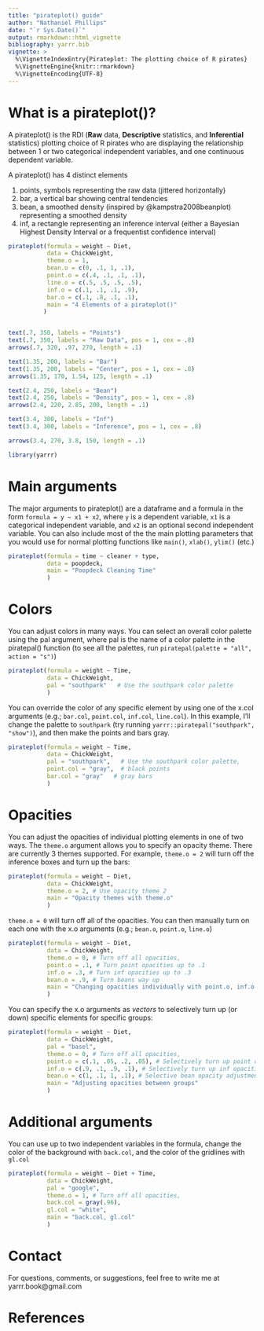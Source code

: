 ```yaml
---
title: "pirateplot() guide"
author: "Nathaniel Phillips"
date: "`r Sys.Date()`"
output: rmarkdown::html_vignette
bibliography: yarrr.bib
vignette: >
  %\VignetteIndexEntry{Pirateplot: The plotting choice of R pirates}
  %\VignetteEngine{knitr::rmarkdown}
  %\VignetteEncoding{UTF-8}
---
```


# What is a pirateplot()?

A pirateplot() is the RDI (**Raw** data, **Descriptive** statistics, and **Inferential** statistics) plotting choice of R pirates who are displaying the relationship between 1 or two categorical independent variables, and one continuous dependent variable.

A pirateplot() has 4 distinct elements

1. points, symbols representing the raw data (jittered horizontally)
2. bar, a vertical bar showing central tendencies
3. bean, a smoothed density (inspired by @kampstra2008beanplot) representing a smoothed density
4. inf, a rectangle representing an inference interval (either a Bayesian Highest Density Interval or a frequentist confidence interval)

```r
pirateplot(formula = weight ~ Diet,
           data = ChickWeight,
           theme.o = 1,
           bean.o = c(0, .1, 1, .1),
           point.o = c(.4, .1, .1, .1),
           line.o = c(.5, .5, .5, .5),
           inf.o = c(.1, .1, .1, .9),
           bar.o = c(.1, .8, .1, .1),
           main = "4 Elements of a pirateplot()"
          )


text(.7, 350, labels = "Points")
text(.7, 350, labels = "Raw Data", pos = 1, cex = .8)
arrows(.7, 320, .97, 270, length = .1)

text(1.35, 200, labels = "Bar")
text(1.35, 200, labels = "Center", pos = 1, cex = .8)
arrows(1.35, 170, 1.54, 125, length = .1)

text(2.4, 250, labels = "Bean")
text(2.4, 250, labels = "Density", pos = 1, cex = .8)
arrows(2.4, 220, 2.85, 200, length = .1)

text(3.4, 300, labels = "Inf")
text(3.4, 300, labels = "Inference", pos = 1, cex = .8)

arrows(3.4, 270, 3.8, 150, length = .1)
```

```r
library(yarrr)
```


# Main arguments

The major arguments to pirateplot() are a dataframe and a formula in the form `formula = y ~ x1 + x2`, where `y` is a dependent variable, `x1` is a categorical independent variable, and `x2` is an optional second independent variable. You can also include most of the the main plotting parameters that you would use for normal plotting functions like `main()`, `xlab()`, `ylim()` (etc.)

```r
pirateplot(formula = time ~ cleaner + type,
           data = poopdeck,
           main = "Poopdeck Cleaning Time"
           )
```


# Colors

You can adjust colors in many ways. You can select an overall color palette using the pal argument, where pal is the name of a color palette in the piratepal() function (to see all the palettes, run `piratepal(palette = "all", action = "s")`)

```r
pirateplot(formula = weight ~ Time,
           data = ChickWeight,
           pal = "southpark"   # Use the southpark color palette
           )
```

You can override the color of any specific element by using one of the x.col arguments (e.g.; `bar.col`, `point.col`, `inf.col`, `line.col`). In this example, I'll change the palette to `southpark` (try running `yarrr::piratepal("southpark", "show")`), and then make the points and bars gray.

```r
pirateplot(formula = weight ~ Time,
           data = ChickWeight,
           pal = "southpark",   # Use the southpark color palette,
           point.col = "gray",  # black points
           bar.col = "gray"   # gray bars
           )
```

# Opacities

You can adjust the opacities of individual plotting elements in one of two ways. The `theme.o` argument allows you to specify an opacity theme. There are currently 3 themes supported. For example, `theme.o = 2` will turn off the inference boxes and turn up the bars:

```r
pirateplot(formula = weight ~ Diet,
           data = ChickWeight,
           theme.o = 2, # Use opacity theme 2
           main = "Opacity themes with theme.o"
           )
```

`theme.o = 0` will turn off all of the opacities. You can then manually turn on each one with the x.o arguments (e.g.; `bean.o`, `point.o`, `line.o`)

```r
pirateplot(formula = weight ~ Diet,
           data = ChickWeight,
           theme.o = 0, # Turn off all opacities,
           point.o = .1, # Turn point opacities up to .1
           inf.o = .3, # Turn inf opacities up to .3
           bean.o = .9, # Turn beans way up
           main = "Changing opacities individually with point.o, inf.o (etc.)"
           )
```

You can specify the x.o arguments as *vectors* to selectively turn up (or down) specific elements for specific groups:

```r
pirateplot(formula = weight ~ Diet,
           data = ChickWeight,
           pal = "basel",
           theme.o = 0, # Turn off all opacities,
           point.o = c(.1, .05, .2, .05), # Selectively turn up point opacities
           inf.o = c(.9, .1, .9, .1), # Selectively turn up inf opacities
           bean.o = c(1, .1, 1, .1), # Selective bean opacity adjustment
           main = "Adjusting opacities between groups"
           )
```

# Additional arguments

You can use up to two independent variables in the formula, change the color of the background with `back.col`, and the color of the gridlines with `gl.col`

```r
pirateplot(formula = weight ~ Diet + Time,
           data = ChickWeight,
           pal = "google",
           theme.o = 1, # Turn off all opacities,
           back.col = gray(.96),
           gl.col = "white",
           main = "back.col, gl.col"
           )
```

# Contact

For questions, comments, or suggestions, feel free to write me at yarrr.book@gmail.com


# References


